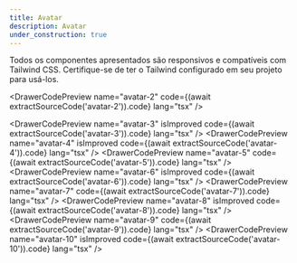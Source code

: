 ```yaml
---
title: Avatar
description: Avatar
under_construction: true
---
```



<Callout title="Nota">
  Todos os componentes apresentados são responsivos e compatíveis com Tailwind
  CSS. Certifique-se de ter o Tailwind configurado em seu projeto para usá-los.
</Callout>

<div className="grid gap-5 gap-y-8 md:grid-cols-2 xl:grid-cols-3">
<DrawerCodePreview
  name="avatar-1"
  classNameComponentContainer="p-20"
  code={(await extractSourceCode('avatar-1')).code}
  lang="tsx"
/>

<DrawerCodePreview
  name="avatar-2"
  code={(await extractSourceCode('avatar-2')).code}
  lang="tsx"
/>

<DrawerCodePreview
  name="avatar-3"
  isImproved
  code={(await extractSourceCode('avatar-3')).code}
  lang="tsx"
/>
<DrawerCodePreview
  name="avatar-4"
  isImproved
  code={(await extractSourceCode('avatar-4')).code}
  lang="tsx"
/>
<DrawerCodePreview
  name="avatar-5"
  code={(await extractSourceCode('avatar-5')).code}
  lang="tsx"
/>
<DrawerCodePreview
  name="avatar-6"
  isImproved
  code={(await extractSourceCode('avatar-6')).code}
  lang="tsx"
/>
<DrawerCodePreview
  name="avatar-7"
  code={(await extractSourceCode('avatar-7')).code}
  lang="tsx"
/>
<DrawerCodePreview
  name="avatar-8"
  isImproved
  code={(await extractSourceCode('avatar-8')).code}
  lang="tsx"
/>
<DrawerCodePreview
  name="avatar-9"
  code={(await extractSourceCode('avatar-9')).code}
  lang="tsx"
/>
<DrawerCodePreview
  name="avatar-10"
  isImproved
  code={(await extractSourceCode('avatar-10')).code}
  lang="tsx"
/>
</div>
